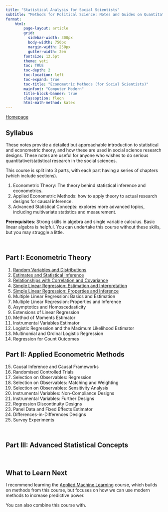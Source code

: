 ```yaml
---
title: "Statistical Analysis for Social Scientists"
subtitle: "Methods for Political Science: Notes and Guides on Quantitative Methods"
format:
    html:
        page-layout: article
        grid:
          sidebar-width: 300px
          body-width: 750px
          margin-width: 250px
          gutter-width: 2em
        fontsize: 12.5pt
        theme: yeti
        toc: TRUE
        toc-depth: 2
        toc-location: left
        toc-expand: true
        toc-title: "Econometric Methods (for Social Scientists)"
        mainfont: "Computer Modern"
        title-block-banner: true
        classoption: fleqn
        html-math-method: katex
---
```


[Homepage](https://politicalscience.github.io)

## Syllabus

These notes provide a detailed but approachable introduction to statistical and econometric theory, and how these are used in social science research designs. These notes are useful for anyone who wishes to do serious quantitative/statistical research in the social sciences.

This course is split into 3 parts, with each part having a series of chapters (which include sections).

1.  Econometric Theory: The theory behind statistical inference and econometrics.
2.  Applied Econometric Methods: how to apply theory to actual research designs for causal inference.
3.  Advanced Statistical Concepts: explores more advanced topics, including multivariate statistics and measurement.

**Prerequisites**: Strong skills in algebra and single variable calculus. Basic linear algebra is helpful. You can undertake this course without these skills, but you may struggle a little.

<br />

## Part I: Econometric Theory

1.  [Random Variables and Distributions](https://politicalscience.github.io/metrics/1.html)
2.  [Estimates and Statistical Inference](https://politicalscience.github.io/metrics/2.html)
3.  [Relationships with Correlation and Covariance](https://politicalscience.github.io/metrics/3.html)
4.  [Simple Linear Regression: Estimation and Interpretation](https://politicalscience.github.io/metrics/4.html)
5.  [Simple Linear Regression: Properties and Inference](https://politicalscience.github.io/metrics/5.html)
6.  Multiple Linear Regression: Basics and Estimation
7.  Multiple Linear Regression: Properties and Inference
8.  Asymptotics and Homoscedasticity
9.  Extensions of Linear Regression
10. Method of Moments Estimator
11. Instrumental Variables Estimator
12. Logistic Regression and the Maximum Likelihood Estimator
13. Multinomial and Ordinal Logistic Regression
14. Regression for Count Outcomes

## Part II: Applied Econometric Methods

15. Causal Inference and Causal Frameworks
16. Randomised Controlled Trials
17. Selection on Observables: Regression
18. Selection on Observables: Matching and Weighting
19. Selection on Observables: Sensitivity Analysis
20. Instrumental Variables: Non-Compliance Designs
21. Instrumental Variables: Further Designs
22. Regression Discontinuity Designs
23. Panel Data and Fixed Effects Estimator
24. Differences-in-Differences Designs
25. Survey Experiments

<br />

## Part III: Advanced Statistical Concepts

<br />

## What to Learn Next

I recommend learning the [Applied Machine Learning](https://politicalscience.github.io/machine) course, which builds on methods from this course, but focuses on how we can use modern methods to increase predictive power.

You can also combine this course with.
